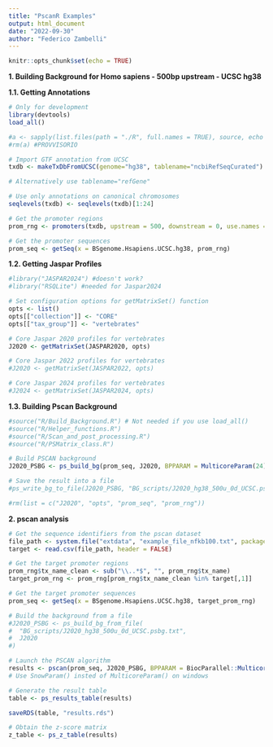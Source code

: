 ```yaml
---
title: "PscanR Examples"
output: html_document
date: "2022-09-30"
author: "Federico Zambelli"
---
```


```r
knitr::opts_chunk$set(echo = TRUE)
```

**1. Building Background for Homo sapiens - 500bp upstream - UCSC hg38**

  **1.1. Getting Annotations**

```r
# Only for development 
library(devtools)
load_all()

#a <- sapply(list.files(path = "./R", full.names = TRUE), source, echo = FALSE) 
#rm(a) #PROVVISORIO

# Import GTF annotation from UCSC
txdb <- makeTxDbFromUCSC(genome="hg38", tablename="ncbiRefSeqCurated") 

# Alternatively use tablename="refGene"

# Use only annotations on canonical chromosomes 
seqlevels(txdb) <- seqlevels(txdb)[1:24] 

# Get the promoter regions
prom_rng <- promoters(txdb, upstream = 500, downstream = 0, use.names = TRUE)

# Get the promoter sequences
prom_seq <- getSeq(x = BSgenome.Hsapiens.UCSC.hg38, prom_rng) 
```

  **1.2. Getting Jaspar Profiles**
  
```r
#library("JASPAR2024") #doesn't work?
#library("RSQLite") #needed for Jaspar2024

# Set configuration options for getMatrixSet() function
opts <- list()
opts[["collection"]] <- "CORE"
opts[["tax_group"]] <- "vertebrates"

# Core Jaspar 2020 profiles for vertebrates 
J2020 <- getMatrixSet(JASPAR2020, opts) 

# Core Jaspar 2022 profiles for vertebrates
#J2020 <- getMatrixSet(JASPAR2022, opts) 

# Core Jaspar 2024 profiles for vertebrates
#J2024 <- getMatrixSet(JASPAR2024, opts) 
```
  
  **1.3. Building Pscan Background**
```r
#source("R/Build_Background.R") # Not needed if you use load_all()
#source("R/Helper_functions.R")
#source("R/Scan_and_post_processing.R")
#source("R/PSMatrix_class.R")

# Build PSCAN background 
J2020_PSBG <- ps_build_bg(prom_seq, J2020, BPPARAM = MulticoreParam(24)) 

# Save the result into a file
#ps_write_bg_to_file(J2020_PSBG, "BG_scripts/J2020_hg38_500u_0d_UCSC.psbg.txt")  

#rm(list = c("J2020", "opts", "prom_seq", "prom_rng"))
```

**2. pscan analysis**

```r
# Get the sequence identifiers from the pscan dataset
file_path <- system.file("extdata", "example_file_nfkb100.txt", package = "PscanR")
target <- read.csv(file_path, header = FALSE) 

# Get the target promoter regions
prom_rng$tx_name_clean <- sub("\\..*$", "", prom_rng$tx_name)
target_prom_rng <- prom_rng[prom_rng$tx_name_clean %in% target[,1]]

# Get the target promoter sequences 
prom_seq <- getSeq(x = BSgenome.Hsapiens.UCSC.hg38, target_prom_rng) 

# Build the background from a file
#J2020_PSBG <- ps_build_bg_from_file(
#  "BG_scripts/J2020_hg38_500u_0d_UCSC.psbg.txt", 
#  J2020
#) 

# Launch the PSCAN algorithm 
results <- pscan(prom_seq, J2020_PSBG, BPPARAM = BiocParallel::MulticoreParam(1)) 
# Use SnowParam() insted of MulticoreParam() on windows

# Generate the result table 
table <- ps_results_table(results)

saveRDS(table, "results.rds")

# Obtain the z-score matrix
z_table <- ps_z_table(results)

```

